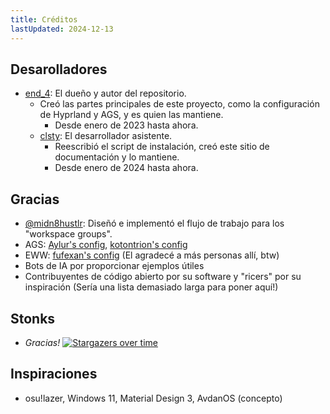 ```yaml
---
title: Créditos
lastUpdated: 2024-12-13
---
```

## Desarolladores
- [end_4](https://github.com/end-4): El dueño y autor del repositorio.
  - Creó las partes principales de este proyecto, como la configuración de Hyprland y AGS, y es quien las mantiene.
    - Desde enero de 2023 hasta ahora.
  - [clsty](https://github.com/clsty): El desarrollador asistente.
    - Reescribió el script de instalación, creó este sitio de documentación y lo mantiene.
    - Desde enero de 2024 hasta ahora.

## Gracias
- [@midn8hustlr](https://github.com/midn8hustlr): Diseñó e implementó el flujo de trabajo para los "workspace groups".
- AGS: [Aylur's config](https://github.com/Aylur/dotfiles), [kotontrion's config](https://github.com/kotontrion/dotfiles)
- EWW: [fufexan's config](https://github.com/fufexan/dotfiles) (El agradecé a más personas allí, btw)
- Bots de IA por proporcionar ejemplos útiles
- Contribuyentes de código abierto por su software y "ricers" por su inspiración (Sería una lista demasiado larga para poner aquí!)

## Stonks
- _Gracias!_
[![Stargazers over time](https://starchart.cc/end-4/dots-hyprland.svg?background=%230d1117&axis=%23e6edf3&line=%234759e7)](https://starchart.cc/end-4/dots-hyprland)


## Inspiraciones
- osu!lazer, Windows 11, Material Design 3, AvdanOS (concepto)
